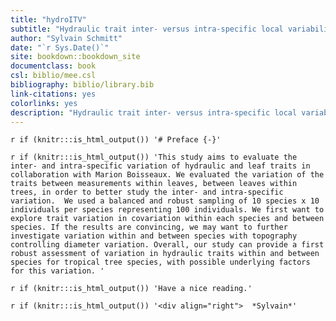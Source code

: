 ```yaml
--- 
title: "hydroITV"
subtitle: "Hydraulic trait inter- versus intra-specific local variability."
author: "Sylvain Schmitt"
date: "`r Sys.Date()`"
site: bookdown::bookdown_site
documentclass: book
csl: biblio/mee.csl
bibliography: biblio/library.bib
link-citations: yes
colorlinks: yes
description: "Hydraulic trait inter- versus intra-specific local variability."
---
```


`r if (knitr:::is_html_output()) '# Preface {-}'`

`r if (knitr:::is_html_output()) 'This study aims to evaluate the inter- and intra-specific variation of hydraulic and leaf traits in collaboration with Marion Boisseaux. We evaluated the variation of the traits between measurements within leaves, between leaves within trees, in order to better study the inter- and intra-specific variation.  We used a balanced and robust sampling of 10 species x 10 individuals per species representing 100 individuals. We first want to explore trait variation in covariation within each species and between species. If the results are convincing, we may want to further investigate variation within and between species with topography controlling diameter variation. Overall, our study can provide a first robust assessment of variation in hydraulic traits within and between species for tropical tree species, with possible underlying factors for this variation. '`

`r if (knitr:::is_html_output()) 'Have a nice reading.'`

`r if (knitr:::is_html_output()) '<div align="right">  *Sylvain*'`
